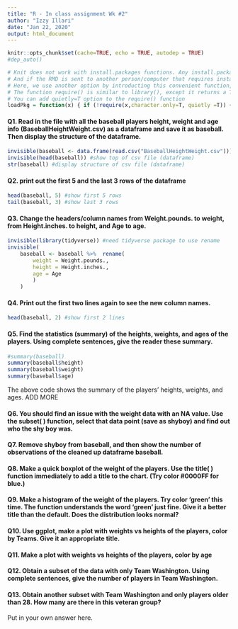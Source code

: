 ```yaml
---
title: "R - In class assignment Wk #2"
author: "Izzy Illari"
date: "Jan 22, 2020"
output: html_document
---
```


```r
knitr::opts_chunk$set(cache=TRUE, echo = TRUE, autodep = TRUE)
#dep_auto()
```

```r
# Knit does not work with install.packages functions. Any install.packages statements in the RMD file needs to be commented out before knitting. 
# And if the RMD is sent to another person/computer that requires installing the package, the user can remove the commenting and install the package.
# Here, we use another option by introducting this convenient function, we named it loadPkg(), which uses install.packages() and require(). 
# The function require() is similar to library(), except it returns a TRUE/FALSE value.
# You can add quietly=T option to the require() function
loadPkg = function(x) { if (!require(x,character.only=T, quietly =T)) { install.packages(x,dep=T,repos="http://cran.us.r-project.org"); if(!require(x,character.only=T)) stop("Package not found") } }
```

#### Q1. Read in the file with all the baseball players height, weight and age info (BaseballHeightWeight.csv) as a dataframe and save it as baseball. Then display the structure of the dataframe.

```r
invisible(baseball <- data.frame(read.csv("BaseballHeightWeight.csv")))
invisible(head(baseball)) #show top of csv file (dataframe)
str(baseball) #display structure of csv file (dataframe)
```

#### Q2. print out the first 5 and the last 3 rows of the dataframe

```r
head(baseball, 5) #show first 5 rows
tail(baseball, 3) #show last 3 rows
```


#### Q3. Change the headers/column names from Weight.pounds. to weight, from Height.inches. to height, and Age to age.

```r
invisible(library(tidyverse)) #need tidyverse package to use rename
invisible(
    baseball <- baseball %>%  rename(
        weight = Weight.pounds.,
        height = Height.inches.,
        age = Age
        )
    )
```


#### Q4. Print out the first two lines again to see the new column names.

```r
head(baseball, 2) #show first 2 lines
```


#### Q5. Find the statistics (summary) of the heights, weights, and ages of the players. Using complete sentences, give the reader these summary.

```r
#summary(baseball)
summary(baseball$height)
summary(baseball$weight)
summary(baseball$age)
```
######## The above code shows the summary of the players' heights, weights, and ages. ADD MORE 

#### Q6. You should find an issue with the weight data with an NA value. Use the subset( ) function, select that data point (save as shyboy) and find out who the shy boy was.

#### Q7. Remove shyboy from baseball, and then show the number of observations of the cleaned up dataframe baseball.

#### Q8. Make a quick boxplot of the weight of the players. Use the title( ) function immediately to add a title to the chart. (Try color #0000FF for blue.)

#### Q9. Make a histogram of the weight of the players. Try color 'green' this time. The function understands the word 'green' just fine. Give it a better title than the default. Does the distribution looks normal?

#### Q10. Use ggplot, make a plot with weights vs heights of the players, color by Teams. Give it an appropriate title.

#### Q11. Make a plot with weights vs heights of the players, color by age

#### Q12. Obtain a subset of the data with only Team Washington. Using complete sentences, give the number of players in Team Washington.

#### Q13. Obtain another subset with Team Washington and only players older than 28. How many are there in this veteran group?

Put in your own answer here.

